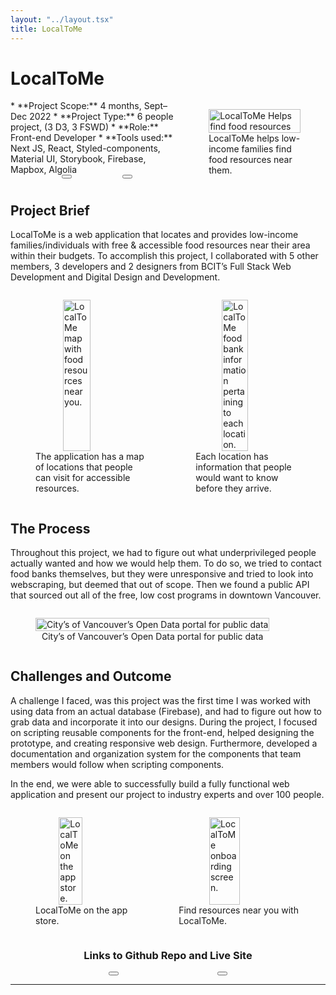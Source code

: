 ```yaml
---
layout: "../layout.tsx"
title: LocalToMe
---
```


# LocalToMe
<div style="display:grid; grid-template-columns:55% 45%;">
<div >
* **Project Scope:** 4 months, Sept–Dec 2022
* **Project Type:** 6 people project, (3 D3, 3 FSWD)
* **Role:** Front-end Developer
* **Tools used:** Next JS, React, Styled-components, Material UI, Storybook, Firebase, Mapbox,  Algolia
<div style="display:flex; justify-content:space-evenly; width:100%;">
   <Button text="Github Repo" url="https://github.com/phoenixlai833/localtome"/>
   <Button text="Live Site" url="https://github.com/phoenixlai833/localtome"/>
</div>
</div>
<figure style="display:flex; flex-direction:column; align-items:center;">
<img src="/localtome/LocalToMe1.png" style="width:100%; height:100%;" alt="LocalToMe Helps find food resources"/>
  <figcaption>
    LocalToMe helps low-income families find food resources near them.
  </figcaption>
</figure>
</div>

## Project Brief
LocalToMe is a web application that locates and provides low-income families/individuals with free & accessible food resources near their area within their budgets. To accomplish this project, I collaborated with 5 other members, 3 developers and 2 designers from BCIT’s Full Stack Web Development and Digital Design and Development. 
<div style="display:flex;">
<figure style="display:flex; flex-direction:column; align-items:center;">
<img src="/localtome/Local1.png" style="width:50%; height:100%;" alt="LocalToMe map with food resources near you."/>
  <figcaption>
    The application has a map of locations that people can visit for accessible resources.
  </figcaption>
</figure>
<figure style="display:flex; flex-direction:column; align-items:center;">
<img src="/localtome/Local2.png" style="width:50%; height:100%;" alt="LocalToMe food bank information pertaining to each location."/>
  <figcaption>
    Each location has information that people would want to know before they arrive.
  </figcaption>
</figure>
</div>


## The Process
Throughout this project, we had to figure out what underprivileged people actually wanted and how we would help them. To do so, we tried to contact food banks themselves, but they were unresponsive and tried to look into webscraping, but deemed that out of scope. Then we found a public API that sourced out all of the free, low cost programs in downtown Vancouver. 
<div style="display:flex;">
<figure style="display:flex; flex-direction:column; align-items:center;">
<img src="/localtome/foodbankapi.png" style="width:100%; height:100%;" alt="City’s of Vancouver’s Open Data portal for public data"/>
  <figcaption>
    City’s of Vancouver’s Open Data portal for public data
  </figcaption>
</figure>
</div>

## Challenges and Outcome
A challenge I faced, was this project was the first time I was worked with using data from an actual database (Firebase), and had to figure out how to grab data and incorporate it into our designs. During the project, I focused on scripting reusable components for the front-end, helped designing the prototype, and creating responsive web design. Furthermore, developed a documentation and organization system for the components that team members would follow when scripting components.

In the end, we were able to successfully build a fully functional web application and present our project to industry experts and over 100 people.
<div style="display:flex;">
<figure style="display:flex; flex-direction:column; align-items:center;">
<img src="/localtome/appstore.png" style="width:50%; height:100%;" alt="LocalToMe on the app store."/>
  <figcaption>
    LocalToMe on the app store.
  </figcaption>
</figure>
<figure style="display:flex; flex-direction:column; align-items:center;">
<img src="/localtome/landing.png" style="width:50%; height:100%;" alt="LocalToMe onboarding screen."/>
  <figcaption>
    Find resources near you with LocalToMe.
  </figcaption>
</figure>
</div>
<div style="display:flex; align-items:center; flex-direction:column;">

### Links to Github Repo and Live Site
<div style="display:flex; justify-content:space-evenly; width:100%;">
<Button text="Github Repo" url="https://github.com/phoenixlai833/localtome"/>
<Button text="Live Site" url="https://github.com/phoenixlai833/localtome"/>
</div>
</div>
<hr/>